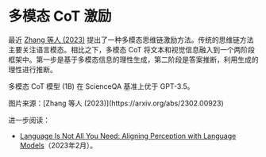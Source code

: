 # 多模态 CoT 激励


最近 [Zhang 等人 (2023)](https://arxiv.org/abs/2302.00923) 提出了一种多模态思维链激励方法。传统的思维链方法主要关注语言模态。相比之下，多模态 CoT 将文本和视觉信息融入到一个两阶段框架中。第一步是基于多模态信息的理性生成，第二阶段是答案推断，利用生成的理性进行推断。

多模态 CoT 模型 (1B) 在 ScienceQA 基准上优于 GPT-3.5。

<Screenshot src={MCOT} alt="MCOT" />
图片来源：[Zhang 等人 (2023)](https://arxiv.org/abs/2302.00923)

进一步阅读：
- [Language Is Not All You Need: Aligning Perception with Language Models](https://arxiv.org/abs/2302.14045)（2023年2月）。